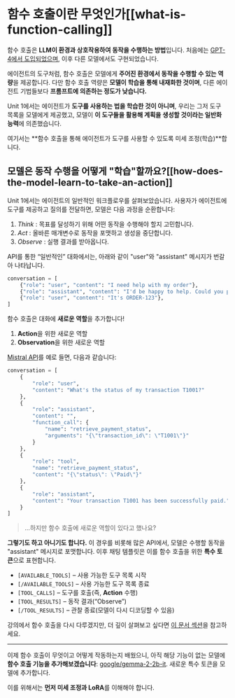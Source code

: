 # 함수 호출이란 무엇인가[[what-is-function-calling]]

함수 호출은 **LLM이 환경과 상호작용하여 동작을 수행하는 방법**입니다. 처음에는 [GPT-4에서 도입되었으며](https://openai.com/index/function-calling-and-other-api-updates/), 이후 다른 모델에서도 구현되었습니다.

에이전트의 도구처럼, 함수 호출은 모델에게 **주어진 환경에서 동작을 수행할 수 있는 역량**을 제공합니다. 다만 함수 호출 역량은 **모델이 학습을 통해 내재화한 것이며**, 다른 에이전트 기법들보다 **프롬프트에 의존하는 정도가 낮습니다.**

Unit 1에서는 에이전트가 **도구를 사용하는 법을 학습한 것이 아니며**, 우리는 그저 도구 목록을 모델에게 제공했고, 모델이 **이 도구들을 활용해 계획을 생성할 것이라는 일반화 능력**에 의존했습니다.

여기서는 **함수 호출을 통해 에이전트가 도구를 사용할 수 있도록 미세 조정(학습)**합니다.

## 모델은 동작 수행을 어떻게 "학습"할까요?[[how-does-the-model-learn-to-take-an-action]]

Unit 1에서는 에이전트의 일반적인 워크플로우를 살펴보았습니다. 사용자가 에이전트에 도구를 제공하고 질의를 전달하면, 모델은 다음 과정을 순환합니다:

1. *Think* : 목표를 달성하기 위해 어떤 동작을 수행해야 할지 고민합니다.  
2. *Act* : 올바른 매개변수로 동작을 포맷하고 생성을 중단합니다.
3. *Observe* : 실행 결과를 받아옵니다.

API를 통한 “일반적인” 대화에서는, 아래와 같이 "user"와 "assistant" 메시지가 번갈아 나타납니다.

```python
conversation = [
    {"role": "user", "content": "I need help with my order"},
    {"role": "assistant", "content": "I'd be happy to help. Could you provide your order number?"},
    {"role": "user", "content": "It's ORDER-123"},
]
```

함수 호출은 대화에 **새로운 역할**을 추가합니다!

1. **Action**을 위한 새로운 역할  
2. **Observation**을 위한 새로운 역할  

[Mistral API](https://docs.mistral.ai/capabilities/function_calling/)를 예로 들면, 다음과 같습니다:

```python
conversation = [
    {
        "role": "user",
        "content": "What's the status of my transaction T1001?"
    },
    {
        "role": "assistant",
        "content": "",
        "function_call": {
            "name": "retrieve_payment_status",
            "arguments": "{\"transaction_id\": \"T1001\"}"
        }
    },
    {
        "role": "tool",
        "name": "retrieve_payment_status",
        "content": "{\"status\": \"Paid\"}"
    },
    {
        "role": "assistant",
        "content": "Your transaction T1001 has been successfully paid."
    }
]
```
> ...하지만 함수 호출에 새로운 역할이 있다고 했나요?

**그렇기도 하고 아니기도 합니다.** 이 경우를 비롯해 많은 API에서, 모델은 수행할 동작을 "assistant" 메시지로 포맷합니다. 이후 채팅 템플릿은 이를 함수 호출을 위한 **특수 토큰**으로 표현합니다.

- `[AVAILABLE_TOOLS]` – 사용 가능한 도구 목록 시작  
- `[/AVAILABLE_TOOLS]` – 사용 가능한 도구 목록 종료  
- `[TOOL_CALLS]` – 도구를 호출(즉, **Action** 수행)  
- `[TOOL_RESULTS]` – 동작 결과(“Observe”)  
- `[/TOOL_RESULTS]` – 관찰 종료(모델이 다시 디코딩할 수 있음)  

강의에서 함수 호출을 다시 다루겠지만, 더 깊이 살펴보고 싶다면 [이 문서 섹션](https://docs.mistral.ai/capabilities/function_calling/)을 참고하세요.

---
이제 함수 호출이 무엇이고 어떻게 작동하는지 배웠으니, 아직 해당 기능이 없는 모델에 **함수 호출 기능을 추가해보겠습니다**: [google/gemma-2-2b-it](https://huggingface.co/google/gemma-2-2b-it). 새로운 특수 토큰을 모델에 추가합니다.

이를 위해서는 **먼저 미세 조정과 LoRA**를 이해해야 합니다.
